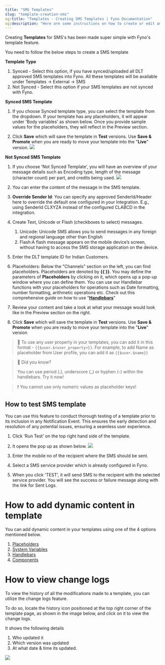```yaml
---
title: "SMS Templates"
slug: "template-creation-sms"
og:title: "Templates - Creating SMS Templates | Fyno Documentation"
og:description: "Here are some instructions on how to create or edit an SMS template."
---
```


Creating **Templates** for SMS's has been made super simple with Fyno's template feature.

You need to follow the below steps to create a SMS template

**Template Type**

1. Synced - Select this option, if you have synced/uploaded all DLT approved SMS templates into Fyno. All these templates will be available under Templates -> External -> SMS
2. Not Synced - Select this option if your SMS templates are not synced with Fyno.

**Synced SMS Template**

1. If you choose Synced template type, you can select the template from the dropdown. If your template has any placeholders, it will appear under 'Body variables' as shown below. Once you provide sample values for the placeholders, they will reflect in the Preview section.

2. Click **Save** which will save the template in **Test** versions. Use **Save & Promote** when you are ready to move your template into the "**Live**" version.
   ![](/images/2e83a5d6b07c50f7de7e6a82d02db3d3b7c2a48268a36e6f9b62ec0c6f0dcc72-Screenshot_2024-12-20_at_11.44.36_AM.png)

**Not Synced SMS Template**

1. If you choose 'Not Synced Template', you will have an overview of your message details such as Encoding type, length of the message (character count) per part, and credits being used.
   ![](/images/dc8ec4d-SMS_Template.png)

2. You can enter the content of the message in the SMS template.

3. **Override Sender Id**: You can specify any approved SenderId/Header here to override the default one configured in your Integration. E.g., using SenderId CLXYZA instead of the configured CLABCD in the integration.

4. Create Text, Unicode or Flash (checkboxes to select) messages.

    1. Unicode: Unicode SMS allows you to send messages in any foreign and regional language other than English
    2. Flash:A flash message appears on the mobile device’s screen, without having to access the SMS storage application on the device.

5. Enter the DLT template ID for Indian Customers.

6. Placeholders: Below the "Channels" section on the left, you can find placeholders. Placeholders are denoted by **{{ }}**. You may define the parameters of **Placeholders** by clicking on it, which opens up a pop-up window where you can define them. You can use our Handlebar functions with your placeholders for operations such as Date formatting, number formatting, arithmetic operations etc. Check out this comprehensive guide on how to use "**[Handlebars](https://handlebarsjs.com/guide/)**"

7. Review your content and take a look at what your message would look like in the Preview section on the right.

8. Click **Save** which will save the template in **Test** versions. Use **Save & Promote** when you are ready to move your template into the "**Live**" version

> 📘 To use any user property in your templates, you can add it in this format - `{{$user.$<user_property>}}`. For example, to add Name as placeholder from User profile, you can add it as `{{$user.$name}}`

> 📘 Did you know?
>
> You can use period (.), underscore (\_) or hyphen (-) within the handlebars. Try it now!

> ❗️ You cannot use only numeric values as placeholder keys!

## How to test SMS template

You can use this feature to conduct thorough testing of a template prior to its inclusion in any Notification Event. This ensures the early detection and resolution of any potential issues, ensuring a seamless user experience.

1. Click 'Run Test' on the top right hand side of the template.

2. It opens the pop up as shown below.
   ![](/images/823b2e4-SMS_Test_Template_1.png)

3. Enter the mobile no of the recipient where the SMS should be sent.

4. Select a SMS service provider which is already configured in Fyno.

5. When you click 'TEST', it will send SMS to the recipient with the selected service provider. You will see the success or failure message along with the link for Sent Logs.

# How to add dynamic content in template

You can add dynamic content in your templates using one of the 4 options mentioned below.

1. [Placeholders](./template-dynamic-content#1-placeholders)
2. [System Variables](./template-dynamic-content#2-system-variables)
3. [Handlebars](./template-dynamic-content#3-handlebars)
4. [Components](./template-dynamic-content#4-components)

# How to view change logs

To view the history of all the modifications made to a template, you can utilize the change logs feature.

To do so, locate the history icon positioned at the top right corner of the template page, as shown in the image below, and click on it to view the change logs.

It shows the following details

1. Who updated it
2. Which version was updated
3. At what date & time its updated.

![](/images/60b1c59-changelog_templates.png)
